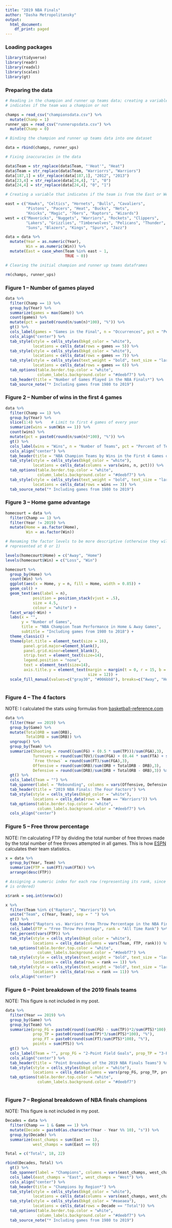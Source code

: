 ```yaml
---
title: "2019 NBA Finals"
author: "Dasha Metropolitansky"
output:
  html_document:
    df_print: paged
---
```


### Loading packages
```r
library(tidyverse)
library(readr)
library(readxl)
library(scales)
library(gt)
```

### Preparing the data
```r

# Reading in the champion and runner up teams data; creating a variable that
# indicates if the team was a champion or not

champs = read_csv("championsdata.csv") %>%
  mutate(Champ = 1)
runner_ups = read_csv("runnerupsdata.csv") %>%
  mutate(Champ = 0)

# Binding the champion and runner up teams data into one dataset

data = rbind(champs, runner_ups)

# Fixing inaccuracies in the data

data$Team = str_replace(data$Team, "'Heat'", "Heat")
data$Team = str_replace(data$Team, "Warriorrs", "Warriors")
data[187,1] = str_replace(data[187,1], "2012", "2013") 
data[23,4] = str_replace(data[24,4], "1", "0")
data[24,4] = str_replace(data[24,4], "0", "1")

# Creating a variable that indicates if the team is from the East or West 

east = c("Hawks", "Celtics", "Hornets", "Bulls", "Cavaliers", 
         "Pistons", "Pacers", "Heat", "Bucks", "Nets", 
         "Knicks", "Magic", "76ers", "Raptors", "Wizards")
west = c("Mavericks", "Nuggets", "Warriors", "Rockets", "Clippers",
         "Lakers", "Grizzlies", "Timberwolves", "Pelicans", "Thunder",
         "Suns", "Blazers", "Kings", "Spurs", "Jazz")

data = data %>% 
  mutate(Year = as.numeric(Year),
         Win = as.numeric(Win)) %>%
  mutate(East = case_when(Team %in% east ~ 1,
                          TRUE ~ 0))

# Clearing the initial champion and runner up teams dataframes

rm(champs, runner_ups)
```

### Figure 1 -- Number of games played 
```r
data %>% 
  filter(Champ == 1) %>%
  group_by(Year) %>%
  summarize(games = max(Game)) %>%
  count(games) %>%
  mutate(pct = paste0(round(n/sum(n)*100), "%")) %>%
  gt() %>%
  cols_label(games = "Games in the Final", n = "Occurrences", pct = "Percent of Finals") %>%
  cols_align("center") %>%
  tab_style(style = cells_styles(bkgd_color = "white"),
            locations = cells_data(rows = games == 5)) %>%
  tab_style(style = cells_styles(bkgd_color = "white"),
            locations = cells_data(rows = games == 7)) %>%
  tab_style(style = cells_styles(text_weight = "bold", text_size = "large"),
            locations = cells_data(rows = games == 6)) %>%
  tab_options(table.border.top.color = "white",
              column_labels.background.color = "#deebf7") %>%
  tab_header(title = "Number of Games Played in the NBA Finals*") %>%
  tab_source_note("* Including games from 1980 to 2019")
```

### Figure 2 -- Number of wins in the first 4 games 
```r
data %>%
  filter(Champ == 1) %>%
  group_by(Year) %>% 
  slice(1:4) %>%    # Limit to first 4 games of every year 
  summarize(wins = sum(Win == 1)) %>%
  count(wins) %>%
  mutate(pct = paste0(round(n/sum(n)*100), "%")) %>%
  gt() %>%
  cols_label(wins = "Wins", n = "Number of Teams", pct = "Percent of Teams") %>%
  cols_align("center") %>%
  tab_header(title = "NBA Champion Teams by Wins in the First 4 Games of the Finals*") %>%
  tab_style(style = cells_styles(bkgd_color = "white"),
            locations = cells_data(columns = vars(wins, n, pct))) %>%
  tab_options(table.border.top.color = "white",
              column_labels.background.color = "#deebf7") %>%
  tab_style(style = cells_styles(text_weight = "bold", text_size = "large"),
            locations = cells_data(rows = wins == 3)) %>%
  tab_source_note("* Including games from 1980 to 2019")
```

### Figure 3 -- Home game advantage
```r
homecourt = data %>%
  filter(Champ == 1) %>%
  filter(Year != 2019) %>%
  mutate(Home = as.factor(Home),
         Win = as.factor(Win))

# Renaming the factor levels to be more descriptive (otherwise they will be
# represented at 0 or 1)

levels(homecourt$Home) = c("Away", "Home")
levels(homecourt$Win) = c("Loss", "Win")

homecourt %>%
  group_by(Home) %>%
  count(Win) %>%
  ggplot(aes(x = Home, y = n, fill = Home, width = 0.85)) +
  geom_col() +
  geom_text(aes(label = n),
            position = position_stack(vjust = .5),
            size = 4.5,
            colour = "white") +
  facet_wrap(~Win) + 
  labs(x = "",
       y = "Number of Games",
       title = "NBA Champion Team Performance in Home & Away Games",
       subtitle = "Including games from 1980 to 2018") +
  theme_classic() +
  theme(plot.title = element_text(size = 16),
        panel.grid.major=element_blank(),
        panel.grid.minor=element_blank(),
        strip.text = element_text(size=14),
        legend.position = "none",
        text = element_text(size=14),
        axis.title.y = element_text(margin = margin(t = 0, r = 15, b = 0, l = 0), 
                                    size = 12)) +
  scale_fill_manual(values=c("gray30", "#006bb8"), breaks=c("Away", "Home"))
  
```

### Figure 4 -- The 4 factors

NOTE: I calculated the stats using formulas from [basketball-reference.com](https://www.basketball-reference.com/about/factors.html)

```r
data %>%
  filter(Year == 2019) %>%
  group_by(Game) %>%
  mutate(TotalORB = sum(ORB),
         TotalDRB = sum(DRB)) %>%
  ungroup() %>%
  group_by(Team) %>%
  summarize(Shooting = round((sum(FG) + (0.5 * sum(TP)))/sum(FGA),3),
            Turnovers = round(sum(TOV)/(sum(FGA) + (0.44 * sum(FTA) + sum(TOV))),3),
            `Free throws` = round(sum(FT)/sum(FGA),3),
            Offensive = round(sum(ORB)/sum(ORB + TotalDRB - DRB),3),
            Defensive = round(sum(DRB)/sum(DRB + TotalORB - ORB),3)) %>%
  gt() %>%
  cols_label(Team = "") %>%
  tab_spanner(label = "Rebounding", columns = vars(Offensive, Defensive)) %>%
  tab_header(title = "2019 NBA Finals: The Four Factors") %>%
  tab_style(style = cells_styles(bkgd_color = "white"),
            locations = cells_data(rows = Team == "Warriors")) %>%
  tab_options(table.border.top.color = "white",
              column_labels.background.color = "#deebf7") %>%
  cols_align("center")
```

### Figure 5 -- Free throw percentage

NOTE: I'm calculating FTP by dividing the total number of free throws made by the total number of free throws attempted in all games. This is how [ESPN](https://www.espn.com/nba/team/stats/_/name/gs/split/28) calculates their team statistics.

```r
x = data %>%
  group_by(Year, Team) %>%
  summarize(FTP = sum(FT)/sum(FTA)) %>%
  arrange(desc(FTP)) 

# Assigning a numeric index for each row (representing its rank, since the list
# is ordered)

x$rank = seq.int(nrow(x))

x %>%
  filter(Team %in% c("Raptors", "Warriors")) %>%
  unite("Team", c(Year, Team), sep = " ") %>%
  gt() %>%
  tab_header("Raptors vs. Warriors Free Throw Percentage in the NBA Finals") %>%
  cols_label(FTP = "Free Throw Percentage", rank = "All Time Rank") %>%
  fmt_percent(vars(FTP)) %>%
  tab_style(style = cells_styles(bkgd_color = "white"),
            locations = cells_data(columns = vars(Team, FTP, rank))) %>%
  tab_options(table.border.top.color = "white",
              column_labels.background.color = "#deebf7") %>%
  tab_style(style = cells_styles(text_weight = "bold", text_size = "large"),
            locations = cells_data(rows = rank == 1)) %>%
  tab_style(style = cells_styles(text_weight = "bold", text_size = "large"),
            locations = cells_data(rows = rank == 11)) %>%
  cols_align("center")
```

### Figure 6 -- Point breakdown of the 2019 finals teams

NOTE: This figure is not included in my post. 

```r
data %>%
  filter(Year == 2019) %>%
  group_by(Game) %>%
  group_by(Team) %>%
  summarize(prop_FG = paste0(round((sum(FG) - sum(TP))*2/sum(PTS)*100), "%"),
            prop_TP = paste0(round(sum(TP)*3/sum(PTS)*100), "%"),
            prop_FT = paste0(round(sum(FT)/sum(PTS)*100), "%"),
            points = sum(PTS)) %>%
  gt() %>%
  cols_label(Team = "", prop_FG = "2-Point Field Goals", prop_TP = "3-Point Field Goals", prop_FT = "Free Throws", points = "Points") %>%
  cols_align("center") %>%
  tab_header(title = "Point Breakdown of the 2019 NBA Finals Teams") %>%
  tab_style(style = cells_styles(bkgd_color = "white"),
            locations = cells_data(columns = vars(prop_FG, prop_TP, prop_FT, points, Team))) %>%
  tab_options(table.border.top.color = "white",
              column_labels.background.color = "#deebf7")
  
```

### Figure 7 -- Regional breakdown of NBA finals champions

NOTE: This figure is not included in my post. 

```r
Decades = data %>%
  filter(Champ == 1 & Game == 1) %>%
  mutate(Decade = paste0(as.character(Year - Year %% 10), "s")) %>%
  group_by(Decade) %>%
  summarize(east_champs = sum(East == 1),
            west_champs = sum(East == 0))

Total = c("Total", 18, 22)

rbind(Decades, Total) %>%
  gt() %>%
  tab_spanner(label = "Champions", columns = vars(east_champs, west_champs)) %>%
  cols_label(east_champs = "East", west_champs = "West") %>%
  cols_align("center") %>%
  tab_header(title = "Champions by Region*") %>%
  tab_style(style = cells_styles(bkgd_color = "white"),
            locations = cells_data(columns = vars(east_champs, west_champs, Decade))) %>%
  tab_style(style = cells_styles(bkgd_color = "#eaeaea"),
            locations = cells_data(rows = Decade == "Total")) %>%
  tab_options(table.border.top.color = "white",
              column_labels.background.color = "#deebf7") %>%
  tab_source_note("* Including games from 1980 to 2019")
```